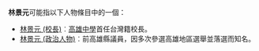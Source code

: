 '''林景元'''可能指以下人物條目中的一個：
*[[林景元_(校長)|林景元 (校長)]]︰[[高雄中學|高雄中學]]首任台灣籍校長。
*[[林景元_(政治人物)|林景元 (政治人物)]]︰前高雄縣議員，因多次參選高雄地區選舉並落選而知名。

{{disambig|J景元|Cat=三字林姓人名消歧义}}
